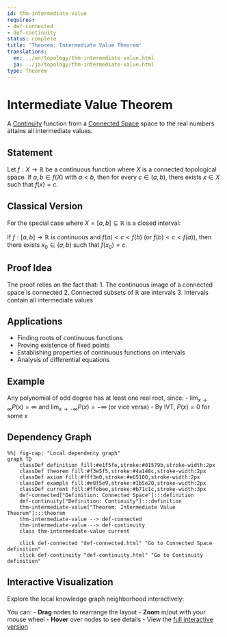 ```yaml
---
id: thm-intermediate-value
requires:
- def-connected
- def-continuity
status: complete
title: 'Theorem: Intermediate Value Theorem'
translations:
  en: ../en/topology/thm-intermediate-value.html
  ja: ../ja/topology/thm-intermediate-value.html
type: Theorem
---
```


# Intermediate Value Theorem {#thm-intermediate-value}

A [Continuity](../analysis/def-continuity.qmd) function from a [Connected Space](def-connected.qmd) space to the real numbers attains all intermediate values.

## Statement

Let $f: X \to \mathbb{R}$ be a continuous function where $X$ is a connected topological space. If $a, b \in f(X)$ with $a < b$, then for every $c \in (a, b)$, there exists $x \in X$ such that $f(x) = c$.

## Classical Version

For the special case where $X = [a, b] \subseteq \mathbb{R}$ is a closed interval:

If $f: [a, b] \to \mathbb{R}$ is continuous and $f(a) < c < f(b)$ (or $f(b) < c < f(a)$), then there exists $x_0 \in (a, b)$ such that $f(x_0) = c$.

## Proof Idea

The proof relies on the fact that:
1. The continuous image of a connected space is connected
2. Connected subsets of $\mathbb{R}$ are intervals
3. Intervals contain all intermediate values

## Applications

- Finding roots of continuous functions
- Proving existence of fixed points
- Establishing properties of continuous functions on intervals
- Analysis of differential equations

## Example

Any polynomial of odd degree has at least one real root, since:
- $\lim_{x \to \infty} P(x) = \infty$ and $\lim_{x \to -\infty} P(x) = -\infty$ (or vice versa)
- By IVT, $P(x) = 0$ for some $x$

## Dependency Graph

```mermaid
%%| fig-cap: "Local dependency graph"
graph TD
    classDef definition fill:#e1f5fe,stroke:#01579b,stroke-width:2px
    classDef theorem fill:#f3e5f5,stroke:#4a148c,stroke-width:2px
    classDef axiom fill:#fff3e0,stroke:#e65100,stroke-width:2px
    classDef example fill:#e8f5e9,stroke:#1b5e20,stroke-width:2px
    classDef current fill:#ffebee,stroke:#b71c1c,stroke-width:3px
    def-connected["Definition: Connected Space"]:::definition
    def-continuity["Definition: Continuity"]:::definition
    thm-intermediate-value["Theorem: Intermediate Value Theorem"]:::theorem
    thm-intermediate-value --> def-connected
    thm-intermediate-value --> def-continuity
    class thm-intermediate-value current

    click def-connected "def-connected.html" "Go to Connected Space definition"
    click def-continuity "def-continuity.html" "Go to Continuity definition"
```

## Interactive Visualization

Explore the local knowledge graph neighborhood interactively:

::: {.graph-viz data-id="thm-intermediate-value" data-width="700" data-height="500"}
:::

You can:
- **Drag** nodes to rearrange the layout
- **Zoom** in/out with your mouse wheel
- **Hover** over nodes to see details
- View the [full interactive version](../../output/interactive/thm-intermediate-value.html){target="_blank"}
